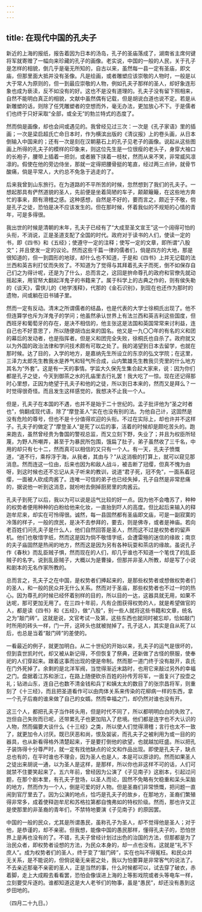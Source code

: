 ```yaml
---
---
---
```

title: 在现代中国的孔夫子
---



新近的上海的报纸，报告着因为日本的汤岛，孔子的圣庙落成了，湖南省主席何键将军就寄赠了一幅向来珍藏的孔子的画像。老实说，中国的一般的人民，关于孔子是怎样的相貌，倒几乎是毫无所知的，自古以来，虽然每一县一定有圣庙，即文庙，但那里面大抵并没有圣像。凡是绘画，或者雕塑应该崇敬的人物时，一般是以大于常人为原则的，但一到最应崇敬的人物，例如孔夫子那样的圣人，却好象连形象也成为亵渎，反不如没有的好。这也不是没有道理的。孔夫子没有留下照相来，自然不能明白真正的相貌，文献中虽然偶有记载，但是胡说白道也说不定。若是从新雕塑的话，则除了任凭雕塑者的空想而外，毫无办法，更加放心不下。于是儒者们也终于只好采取“全部，或全无”的勃兰特式的态度了。

然而倘是画像，却也会间或遇见的。我曾经见过三次：一次是《孔子家语》里的插画；一次是梁启超氏亡命日本时，作为横滨出版的《清议报》上的卷头画，从日本倒输入中国来的；还有一次是刻在汉朝墓石上的孔子见老子的画像。说起从这些图画上所得的孔夫子的模样的印象来，则这位先生是一位很瘦的老头子，身穿大袖口的长袍子，腰带上插着一把剑，或者腋下挟着一枝杖，然而从来不笑，非常威风凛凛的。假使在他的旁边侍坐，那就一定得把腰骨挺的笔直，经过两三点钟，就骨节酸痛，倘是平常人，大约总不免急于逃走的了。

后来我曾到山东旅行。在为道路的不平所苦的时候，忽然想到了我们的孔夫子。一想起那具有俨然道貌的圣人，先前便是坐着简陋的车子，颠颠簸簸，在这些地方奔忙的事来，颇有滑稽之感。这种感想，自然是不好的，要而言之，颇近于不敬，倘是孔子之徒，恐怕是决不应该发生的。但在那时候，怀着我似的不规矩的心情的青年，可是多得很。

我出世的时候是清朝的末年，孔夫子已经有了“大成至圣文宣王”这一个阔得可怕的头衔，不消说，正是圣道支配了全国的时代。政府对于读书的人们，使读一定的书，即《四书》和《五经》；使遵守一定的注释；使写一定的文章，即所谓“八股文”；并且使发一定的议论。然而这些千篇一律的儒者们，倘是四方的大地，那是很知道的，但一到圆形的地球，却什么也不知道，于是和《四书》上并无记载的法兰西和英吉利打仗而失败了。不知道为了觉得与其拜着孔夫子而死，倒不如保存自己们之为得计呢，还是为了什么，总而言之，这回是拚命尊孔的政府和官僚先就动摇起来，用官帑大翻起洋鬼子的书籍来了。属于科学上的古典之作的，则有侯失勒的《谈天》，雷侠儿的《地学浅释》，代那的《金石识别》，到现在也还作为那时的遗物，间或躺在旧书铺子里。

然而一定有反动。清末之所谓儒者的结晶，也是代表的大学士徐桐氏出现了。他不但连算学也斥为洋鬼子的学问；他虽然承认世界上有法兰西和英吉利这些国度，但西班牙和葡萄牙的存在，是决不相信的，他主张这是法国和英国常常来讨利益，连自己也不好意思了，所以随便胡诌出来的国名。他又是一九〇〇年的有名的义和团的幕后的发动者，也是指挥者。但是义和团完全失败，徐桐氏也自杀了。政府就又以为外国的政治法律和学问技术颇有可取之处了。我的渴望到日本去留学，也就在那时候。达了目的，入学的地方，是嘉纳先生所设立的东京的弘文学院；在这里，三泽力太郎先生教我水是养气和轻气所合成，山内繁雄先生教我贝壳里的什么地方其名为“外套”。这是有一天的事情。学监大久保先生集合起大家来，说：因为你们都是孔子之徒，今天到御茶之水的孔庙里去行礼罢！我大吃了一惊。现在还记得那时心里想，正因为绝望于孔夫子和他的之徒，所以到日本来的，然而又是拜么？一时觉得很奇怪。而且发生这样感觉的，我想决不止我一个人。

但是，孔夫子在本国的不遇，也并不是始于二十世纪的。孟子批评他为“圣之时者也”，倘翻成现代语，除了“摩登圣人”实在也没有别的法。为他自己计，这固然是没有危险的尊号，但也不是十分值得欢迎的头衔。不过在实际上，却也许并不这样子。孔夫子的做定了“摩登圣人”是死了以后的事，活着的时候却是颇吃苦头的。跑来跑去，虽然曾经贵为鲁国的警视总监，而又立刻下野，失业了；并且为权臣所轻蔑，为野人所嘲弄，甚至于为暴民所包围，饿扁了肚子，弟子虽然收了三千名，中用的却只有七十二，然而真可以相信的又只有一个人。有一天，孔夫子愤慨道，“道不行，乘桴浮于海，从我者，其由与？”从这消极的打算上，就可以窥见那消息。然而连这一位由，后来也因为和敌人战斗，被击断了冠缨，但真不愧为由呀，到这时候也还不忘记从夫子听来的教训，说道“君子死，冠不免”，一面系着冠缨，一面被人砍成肉酱了。连唯一可信的弟子也已经失掉，孔子自然是非常悲痛的，据说他一听到这消息，就吩咐去倒掉厨房里的肉酱云。

孔夫子到死了以后，我以为可以说是运气比较的好一点。因为他不会噜苏了，种种的权势者便用种种的白粉给他来化妆，一直抬到吓人的高度。但比起后来输入的释迦牟尼来，却实在可怜得很。诚然，每一县固然都有圣庙即文庙，可是一副寂寞的冷落的样子，一般的庶民，是决不去参拜的，要去，则是佛寺，或者是神庙。若向老百姓们问孔夫子是什么人，他们自然回答是圣人，然而这不过是权势者的留声机。他们也敬惜字纸，然而这是因为倘不敬惜字纸，会遭雷殛的迷信的缘故；南京的夫子庙固然是热闹的地方，然而这是因为另有各种玩耍和茶店的缘故。虽说孔子作《春秋》而乱臣贼子惧，然而现在的人们，却几乎谁也不知道一个笔伐了的乱臣贼子的名字。说到乱臣贼子，大概以为是曹操，但那并非圣人所教，却是写了小说和剧本的无名作家所教的。

总而言之，孔夫子之在中国，是权势者们捧起来的，是那些权势者或想做权势者们的圣人，和一般的民众并无什么关系。然而对于圣庙，那些权势者也不过一时的热心。因为尊孔的时候已经怀着别样的目的，所以目的一达，这器具就无用，如果不达呢，那可更加无用了。在三四十年前，凡有企图获得权势的人，就是希望做官的人，都是读《四书》和《五经》，做“八股”，别一些人就将这些书籍和文章，统名之为“敲门砖”。这就是说，文官考试一及第，这些东西也就同时被忘却，恰如敲门时所用的砖头一样，门一开，这砖头也就被抛掉了。孔子这人，其实是自从死了以后，也总是当着“敲门砖”的差使的。

一看最近的例子，就更加明白。从二十世纪的开始以来，孔夫子的运气是很坏的，但到袁世凯时代，却又被从新记得，不但恢复了祭典，还新做了古怪的祭服，使奉祀的人们穿起来。跟着这事而出现的便是帝制。然而那一道门终于没有敲开，袁氏在门外死掉了。余剩的是北洋军阀，当觉得渐近末路时，也用它来敲过另外的幸福之门。盘据着江苏和浙江，在路上随便砍杀百姓的孙传芳将军，一面复兴了投壶之礼；钻进山东，连自己也数不清金钱和兵丁和姨太太的数目了的张宗昌将军，则重刻了《十三经》，而且把圣道看作可以由肉体关系来传染的花柳病一样的东西，拿一个孔子后裔的谁来做了自己的女婿。然而幸福之门，却仍然对谁也没有开。

这三个人，都把孔夫子当作砖头用，但是时代不同了，所以都明明白白的失败了。岂但自己失败而已呢，还带累孔子也更加陷入了悲境。他们都是连字也不大认识的人物，然而偏要大谈什么《十三经》之类，所以使人们觉得滑稽；言行也太不一致了，就更加令人讨厌。既已厌恶和尚，恨及袈裟，而孔夫子之被利用为或一目的的器具，也从新看得格外清楚起来，于是要打倒他的欲望，也就越加旺盛。所以把孔子装饰得十分尊严时，就一定有找他缺点的论文和作品出现。即使是孔夫子，缺点总也有的，在平时谁也不理会，因为圣人也是人，本是可以原谅的。然而如果圣人之徒出来胡说一通，以为圣人是这样，是那样，所以你也非这样不可的话，人们可就禁不住要笑起来了。五六年前，曾经因为公演了《子见南子》这剧本，引起过问题，在那个剧本里，有孔夫子登场，以圣人而论，固然不免略有欠稳重和呆头呆脑的地方，然而作为一个人，倒是可爱的好人物。但是圣裔们非常愤慨，把问题一直闹到官厅里去了。因为公演的地点，恰巧是孔夫子的故乡，在那地方，圣裔们繁殖得非常多，成着使释迦牟尼和苏格拉第都自愧弗如的特权阶级。然而，那也许又正是使那里的非圣裔的青年们，不禁特地要演《子见南子》的原因罢。

中国的一般的民众，尤其是所谓愚民，虽称孔子为圣人，却不觉得他是圣人；对于他，是恭谨的，却不亲密。但我想，能像中国的愚民那样，懂得孔夫子的，恐怕世界上是再也没有的了。不错，孔夫子曾经计划过出色的治国的方法，但那都是为了治民众者，即权势者设想的方法，为民众本身的，却一点也没有。这就是“礼不下庶人”。成为权势者们的圣人，终于变了“敲门砖”，实在也叫不得冤枉。和民众并无关系，是不能说的，但倘说毫无亲密之处，我以为怕要算是非常客气的说法了。不去亲近那毫不亲密的圣人，正是当然的事，什么时候都可以，试去穿了破衣，赤着脚，走上大成殿去看看罢，恐怕会像误进上海的上等影戏院或者头等电车一样，立刻要受斥逐的。谁都知道这是大人老爷们的物事，虽是“愚民”，却还没有愚到这步田地的。

（四月二十九日。）